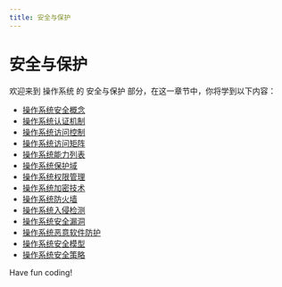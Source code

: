```yaml
---
title: 安全与保护
---
```


# 安全与保护

欢迎来到 操作系统 的 安全与保护 部分，在这一章节中，你将学到以下内容：

- [操作系统安全概念](./0-operating-system-security-concepts.mdx)
- [操作系统认证机制](./1-operating-system-certification-mechanism.mdx)
- [操作系统访问控制](./2-operating-system-access-control.mdx)
- [操作系统访问矩阵](./3-operating-system-access-matrix.mdx)
- [操作系统能力列表](./4-operating-system-capabilities-list.mdx)
- [操作系统保护域](./5-operating-system-protection-domain.mdx)
- [操作系统权限管理](./6-operating-system-permission-management.mdx)
- [操作系统加密技术](./7-operating-system-encryption.mdx)
- [操作系统防火墙](./8-operating-system-firewall.mdx)
- [操作系统入侵检测](./9-operating-system-intrusion-detection.mdx)
- [操作系统安全漏洞](./10-operating-system-security-vulnerability.mdx)
- [操作系统恶意软件防护](./11-operating-system-malware-protection.mdx)
- [操作系统安全模型](./12-operating-system-security-model.mdx)
- [操作系统安全策略](./13-operating-system-security-policy.mdx)

Have fun coding!